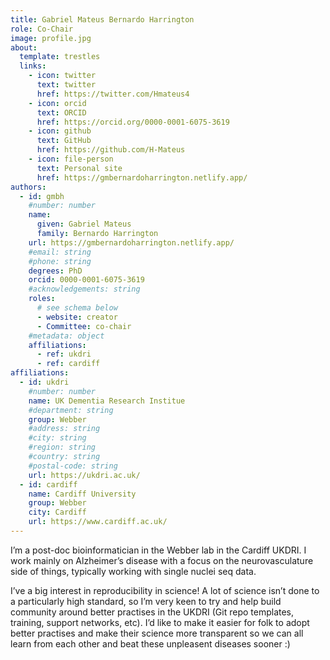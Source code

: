 ```yaml
---
title: Gabriel Mateus Bernardo Harrington
role: Co-Chair
image: profile.jpg
about: 
  template: trestles
  links: 
    - icon: twitter
      text: twitter
      href: https://twitter.com/Hmateus4
    - icon: orcid
      text: ORCID
      href: https://orcid.org/0000-0001-6075-3619
    - icon: github
      text: GitHub
      href: https://github.com/H-Mateus
    - icon: file-person
      text: Personal site
      href: https://gmbernardoharrington.netlify.app/
authors:
  - id: gmbh
    #number: number
    name:
      given: Gabriel Mateus
      family: Bernardo Harrington
    url: https://gmbernardoharrington.netlify.app/
    #email: string
    #phone: string
    degrees: PhD
    orcid: 0000-0001-6075-3619
    #acknowledgements: string
    roles: 
      # see schema below
      - website: creator
      - Committee: co-chair
    #metadata: object
    affiliations:
      - ref: ukdri
      - ref: cardiff
affiliations:
  - id: ukdri
    #number: number
    name: UK Dementia Research Institue
    #department: string
    group: Webber
    #address: string
    #city: string
    #region: string
    #country: string
    #postal-code: string
    url: https://ukdri.ac.uk/ 
  - id: cardiff
    name: Cardiff University
    group: Webber
    city: Cardiff
    url: https://www.cardiff.ac.uk/ 
---
```


I'm a post-doc bioinformatician in the Webber lab in the Cardiff UKDRI.
I work mainly on Alzheimer's disease with a focus on the neurovasculature side of things, typically working with single nuclei seq data.

I've a big interest in reproducibility in science!
A lot of science isn't done to a particularly high standard, so I'm very keen to try and help build community around better practises in the UKDRI (Git repo templates, training, support networks, etc).
I'd like to make it easier for folk to adopt better practises and make their science more transparent so we can all learn from each other and beat these unpleasent diseases sooner :)


